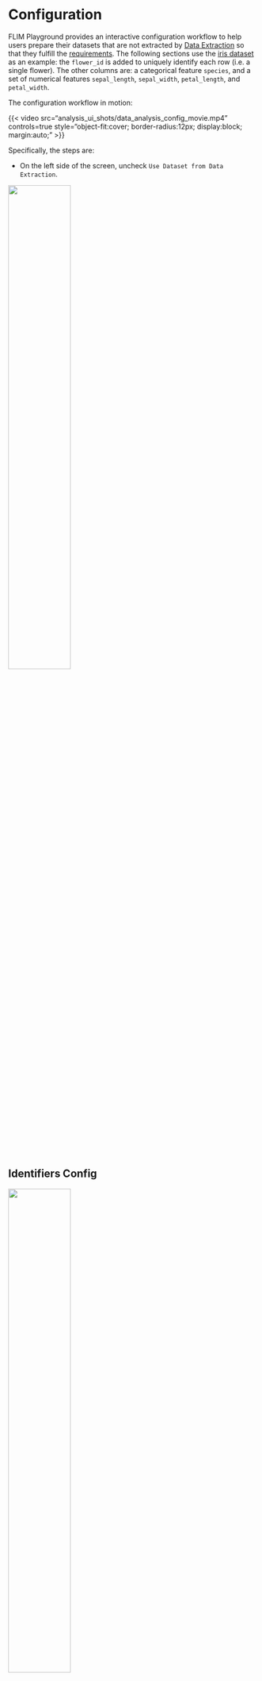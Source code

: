 # Configuration {#sec-data-analysis-config}
FLIM Playground provides an interactive configuration workflow to help users prepare their datasets that are not extracted by [Data Extraction](#sec-data-extraction) so that they fulfill the [requirements](data_analysis.qmd#requirements). The following sections use the [iris dataset](https://github.com/skalalab/flim_playground/blob/main/demo/iris.csv) as an example: the `flower_id` is added to uniquely identify each row (i.e. a single flower). The other columns are: a categorical feature `species`, and a set of numerical features `sepal_length`, `sepal_width`, `petal_length`, and `petal_width`.

::: {.content-visible when-format="html"}
The configuration workflow in motion:

{{< video 
    src="analysis_ui_shots/data_analysis_config_movie.mp4"
    controls=true
    style="object-fit:cover; border-radius:12px; display:block; margin:auto;"
>}}
:::

Specifically, the steps are:

- On the left side of the screen, uncheck `Use Dataset from Data Extraction`.

![](analysis_ui_shots/data_extraction_uncheck.png){width=50% fig-align=center}

## Identifiers Config

![](analysis_ui_shots/config_id.png){#id-config width=50% fig-align=center}

- The dataset needs to have a unique identifier column to identify each row. In this case, `flower_id` is the unique identifier column. This dataset does not have a field of view column, so we leave it blank.  

## Categorical Feature Config

- Add categorical columns you want FLIM Playground to recognize here. Those columns are converted to strings internally.

![](analysis_ui_shots/config_cat.png){width=20%}

The default categorical feature list does not include `species`, so we add it manually. 

## Numerical Feature Config

![](analysis_ui_shots/config_num.png){width=70%}

- Users can copy the numerical features from Excel or any text editor that opens their csv files. The features can be separated by `,`, `;`, or whitespaces including newlines. 

- After hitting the `ctrl/cmd + enter` key, the numerical features are parsed and added to `Available Features`. Users can add/delete groups and drag features from the `Available Features` to groups just created. Any ungrouped features are added to a group called `Uncategorized Features`.

### Example

![](analysis_ui_shots/config_num_group.png){width=90% fig-align=center}

## Save
- After users finish the configuration and click the `Save Configuration` button, FLIM Playground saves the configuration for processing current and future datasets.

## Reset
Users can reset the configuration to the default settings.
